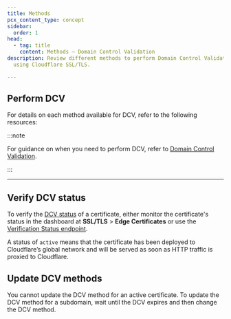```yaml
---
title: Methods
pcx_content_type: concept
sidebar:
  order: 1
head:
  - tag: title
    content: Methods — Domain Control Validation
description: Review different methods to perform Domain Control Validation when
  using Cloudflare SSL/TLS.

---
```



<Render file="dcv-definition" />

## Perform DCV

For details on each method available for DCV, refer to the following resources:

<DirectoryListing />

:::note


For guidance on when you need to perform DCV, refer to [Domain Control Validation](/ssl/edge-certificates/changing-dcv-method/).


:::

***

## Verify DCV status

To verify the [DCV status](/ssl/reference/certificate-statuses/) of a certificate, either monitor the certificate's status in the dashboard at **SSL/TLS** > **Edge Certificates** or use the [Verification Status endpoint](/api/resources/ssl/subresources/verification/methods/get/).

A status of `active` means that the certificate has been deployed to Cloudflare’s global network and will be served as soon as HTTP traffic is proxied to Cloudflare.

## Update DCV methods

You cannot update the DCV method for an active certificate. To update the DCV method for a subdomain, wait until the DCV expires and then change the DCV method.

[^1]: Meaning that Cloudflare is your Authoritative DNS provider.

[^2]: Meaning that another DNS provider - not Cloudflare - maintains your Authoritative DNS.
